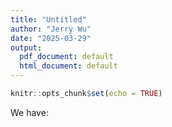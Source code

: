 ```yaml
---
title: "Untitled"
author: "Jerry Wu"
date: "2025-03-29"
output:
  pdf_document: default
  html_document: default
---
```


```r
knitr::opts_chunk$set(echo = TRUE)
```
We have:


\begin{align*}
&=\sum_{i=1}^n\frac{1}{\delta_i^2}
\left(\delta_i\left((-A_i^-\exp(-A_i^-) - A_i^-\exp(-A_i^-)\cdot-A_i^-)-(-A_i^+\exp(-A_i^+) - A_i^+\exp(-A_i^+)\cdot-A_i^+)\right) \\ -(A_i^-\exp(-A_i^-)-A_i^+\exp(-A_i^+))^2\right)  \\
\end{align*}

